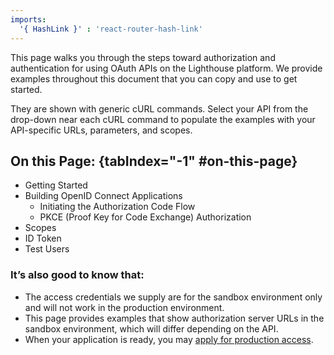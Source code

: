 ```yaml
---
imports:
  '{ HashLink }' : 'react-router-hash-link'
---
```


This page walks you through the steps toward authorization and authentication for using OAuth APIs on the Lighthouse platform. We provide examples throughout this document that you can copy and use to get started. 

They are shown with generic cURL commands. Select your API from the drop-down near each cURL command to populate the examples with your API-specific URLs, parameters, and scopes.

## On this Page: {tabIndex="-1" #on-this-page}

- <HashLink to="#getting-started">Getting Started</HashLink>
- <HashLink to="#building-oidc-apps">Building OpenID Connect Applications</HashLink> 
  - <HashLink to="#authorization-code-flow">Initiating the Authorization Code Flow</HashLink> 
  - <HashLink to="#pkce-authorization">PKCE (Proof Key for Code Exchange) Authorization</HashLink> 
- <HashLink to="#scopes">Scopes</HashLink>
- <HashLink to="#id-token">ID Token</HashLink>
- <HashLink to="#test-users">Test Users</HashLink>

### It’s also good to know that: 
- The access credentials we supply are for the sandbox environment only and will not work in the production environment. 
- This page provides examples that show authorization server URLs in the sandbox environment, which will differ depending on the API. 
- When your application is ready, you may [apply for production access](/go-live).
